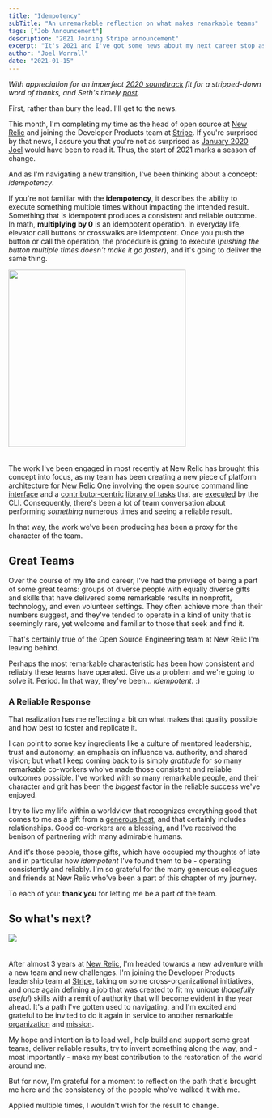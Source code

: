 ```yaml
---
title: "Idempotency"
subTitle: "An unremarkable reflection on what makes remarkable teams"
tags: ["Job Announcement"]
description: "2021 Joining Stripe announcement"
excerpt: "It's 2021 and I've got some news about my next career stop as well as some unremarkable reflection on what makes remarkable teams."
author: "Joel Worrall"
date: "2021-01-15"
---
```



_With appreciation for an imperfect [2020 soundtrack](https://www.youtube.com/watch?v=ZRjaUjJb3Z8) fit for a stripped-down word of thanks, and Seth's timely [post](https://seths.blog/2021/01/the-difficult-choice-of-disappointment/)._

First, rather than bury the lead. I'll get to the news.

This month, I'm completing my time as the head of open source at [New Relic](http://opensource.newrelic.com) and joining the Developer Products team at [Stripe](https://stripe.com/docs/api). If you're surprised by that news, I assure you that you're not as surprised as [January 2020 Joel](https://www.youtube.com/watch?v=Ms7capx4Cb8) would have been to read it. Thus, the start of 2021 marks a season of change.

And as I'm navigating a new transition, I've been thinking about a concept: _idempotency_.

If you're not familiar with the **idempotency**, it describes the ability to execute something multiple times without impacting the intended result. Something that is idempotent produces a consistent and reliable outcome. In math, **multiplying by 0** is an idempotent operation. In everyday life, elevator call buttons or crosswalks are idempotent. Once you push the button or call the operation, the procedure is going to execute (_pushing the button multiple times doesn't make it go faster_), and it's going to deliver the same thing.

<img
  src="../../imgs/crosswalk.jpg"
  style="padding-bottom:20px;max-width:350px"
  width="350"
/>

The work I've been engaged in most recently at New Relic has brought this concept into focus, as my team has been creating a new piece of platform architecture for [New Relic One](https://one.newrelic.com) involving the open source [command line interface](https://github.com/newrelic/newrelic-cli) and a [contributor-centric](/talks/ato-2020/) [library of tasks](https://github.com/newrelic/open-install-library/tree/main/docs) that are [executed](https://github.com/newrelic/newrelic-cli/blob/b2379e41c10dc91c119228c37502d8e1d59bc006/internal/install/command.go) by the CLI. Consequently, there's been a lot of team conversation about performing _something_ numerous times and seeing a reliable result.

In that way, the work we've been producing has been a proxy for the character of the team.

## Great Teams

Over the course of my life and career, I've had the privilege of being a part of some great teams: groups of diverse people with equally diverse gifts and skills that have delivered some remarkable results in nonprofit, technology, and even volunteer settings. They often achieve more than their numbers suggest, and they've tended to operate in a kind of unity that is seemingly rare, yet welcome and familiar to those that seek and find it.

That's certainly true of the Open Source Engineering team at New Relic I'm leaving behind.

Perhaps the most remarkable characteristic has been how consistent and reliably these teams have operated. Give us a problem and we're going to solve it. Period. In that way, they've been... _idempotent_. :)

### A Reliable Response

That realization has me reflecting a bit on what makes that quality possible and how best to foster and replicate it.

I can point to some key ingredients like a culture of mentored leadership, trust and autonomy, an emphasis on influence vs. authority, and shared vision; but what I keep coming back to is simply _gratitude_ for so many remarkable co-workers who've made those consistent and reliable outcomes possible. I've worked with so many remarkable people, and their character and grit has been the _biggest_ factor in the reliable success we've enjoyed.

<ImageGallery />

I try to live my life within a worldview that recognizes everything good that comes to me as a gift from a [generous host](https://bibleproject.com/explore/video/generosity/), and that certainly includes relationships. Good co-workers are a blessing, and I've received the benison of partnering with many admirable humans.

And it's those people, those gifts, which have occupied my thoughts of late and in particular how _idempotent_ I've found them to be - operating consistently and reliably. I'm so grateful for the many generous colleagues and friends at New Relic who've been a part of this chapter of my journey.

To each of you: **thank you** for letting me be a part of the team.

## So what's next?

<img src="../../imgs/stripe.png" style="padding-bottom:20px;max-width:250px" />

After almost 3 years at [New Relic](http://opensource.newrelic.com), I'm headed towards a new adventure with a new team and new challenges. I'm joining the Developer Products leadership team at [Stripe](https://stripe.com/docs/api), taking on some cross-organizational initiatives, and once again defining a job that was created to fit my unique (_hopefully useful_) skills with a remit of authority that will become evident in the year ahead. It's a path I've gotten used to navigating, and I'm excited and grateful to be invited to do it again in service to another remarkable [organization](https://stripe.com/docs) and [mission](https://stripe.com/about#:~:text=Our%20mission%20is%20to%20increase,and%20manage%20their%20businesses%20online.).

My hope and intention is to lead well, help build and support some great teams, deliver reliable results, try to invent something along the way, and - most importantly - make my best contribution to the restoration of the world around me.

But for now, I'm grateful for a moment to reflect on the path that's brought me here and the consistency of the people who've walked it with me.

Applied multiple times, I wouldn't wish for the result to change.
